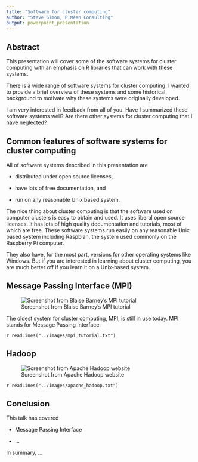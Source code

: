 ```yaml
---
title: "Software for cluster computing"
author: "Steve Simon, P.Mean Consulting"
output: powerpoint_presentation
---
```


## Abstract

This presentation will cover some of the software systems for cluster computing with an emphasis on R libraries that can work with these systems.

<div class="notes">

There is a wide range of software systems for cluster computing. I wanted to provide a brief overview of these systems and some historical background to motivate why these systems were originally developed.

I am very interested in feedback from all of you. Have I summarized these software systems well? Are there other systems for cluster computing that I have neglected?

</div>

## Common features of software systems for cluster computing

All of software systems described in this presentation are

* distributed under open source licenses,

* have lots of free documentation, and

* run on any reasonable Unix based system.

<div class="notes">

The nice thing about cluster computing is that the software used on computer clusters is easy to obtain and used. It uses liberal open source licenses. It has lots of high quality documentation and tutorials, most of which are free. These software systems run easily on any reasonable Unix based system including Raspbian, the system used commonly on the Raspberry Pi computer.

They also have, for the most part, versions for other operating systems like Windows. But if you are interested in learning about cluster computing, you are much better off if you learn it on a Unix-based system.

</div>

## Message Passing Interface (MPI)

![Screenshot from Blaise Barney's MPI tutorial](../images/mpi_tutorial.png)

<div class="notes">

The oldest system for cluster computing, MPI, is still in use today. MPI stands for Message Passing Interface.

`r readLines("../images/mpi_tutorial.txt")`

</div>

## Hadoop

![Screenshot from Apache Hadoop website](../images/apache_hadoop.png)

<div class="notes">

`r readLines("../images/apache_hadoop.txt")`

## Conclusion

This talk has covered

* Message Passing Interface

* ...

<div class="notes">

In summary, ...

</div>
